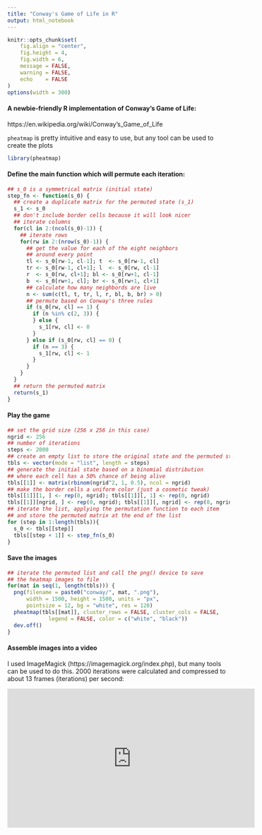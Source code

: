 ```yaml
---
title: "Conway's Game of Life in R"
output: html_notebook
---
```


```r
knitr::opts_chunk$set(
	fig.align = "center",
	fig.height = 4,
	fig.width = 6,
	message = FALSE,
	warning = FALSE,
	echo    = FALSE
)
options(width = 300)
```

#### A newbie-friendly R implementation of Conway's Game of Life:  
https://en.wikipedia.org/wiki/Conway's_Game_of_Life    
  
  
`pheatmap` is pretty intuitive and easy to use, but any tool can be used to create the plots

```r
library(pheatmap)
```

#### Define the main function which will permute each iteration:  

```r
## s_0 is a symmetrical matrix (initial state)
step_fn <- function(s_0) {
  ## create a duplicate matrix for the permuted state (s_1)
  s_1 <- s_0
  ## don't include border cells because it will look nicer
  ## iterate columns
  for(cl in 2:(ncol(s_0)-1)) {
    ## iterate rows
    for(rw in 2:(nrow(s_0)-1)) {
      ## get the value for each of the eight neighbors
      ## around every point
      tl <- s_0[rw-1, cl-1]; t  <- s_0[rw-1, cl] 
      tr <- s_0[rw-1, cl+1]; l  <- s_0[rw, cl-1] 
      r  <- s_0[rw, cl+1]; bl <- s_0[rw+1, cl-1]
      b  <- s_0[rw+1, cl]; br <- s_0[rw+1, cl+1]
      ## calculate how many neighbords are live
      n <- sum(c(tl, t, tr, l, r, bl, b, br) > 0)
      ## permute based on Conway's three rules
      if (s_0[rw, cl] == 1) {
        if (n %in% c(2, 3)) {
        } else {
          s_1[rw, cl] <- 0
        }
      } else if (s_0[rw, cl] == 0) {
        if (n == 3) {
          s_1[rw, cl] <- 1
        }
      }
    }
  }
  ## return the permuted matrix
  return(s_1)
}

```

#### Play the game

```r
## set the grid size (256 x 256 in this case)
ngrid <- 256
## number of iterations
steps <- 2000
## create an empty list to store the original state and the permuted states
tbls <- vector(mode = "list", length = steps)
## generate the initial state based on a binomial distribution
## where each cell has a 50% chance of being alive
tbls[[1]] <- matrix(rbinom(ngrid^2, 1, 0.5), ncol = ngrid)
## make the border cells a uniform color (just a cosmetic tweak)
tbls[[1]][1, ] <- rep(0, ngrid); tbls[[1]][, 1] <- rep(0, ngrid)
tbls[[1]][ngrid, ] <- rep(0, ngrid); tbls[[1]][, ngrid] <- rep(0, ngrid)
## iterate the list, applying the permutation function to each item
## and store the permuted matrix at the end of the list
for (step in 1:length(tbls)){ 
  s_0 <- tbls[[step]]
  tbls[[step + 1]] <- step_fn(s_0)
}
```

#### Save the images

```r
## iterate the permuted list and call the png() device to save
## the heatmap images to file
for(mat in seq(1, length(tbls))) {
  png(filename = paste0("conway/", mat, ".png"),
      width = 1500, height = 1500, units = "px", 
      pointsize = 12, bg = "white", res = 120)
  pheatmap(tbls[[mat]], cluster_rows = FALSE, cluster_cols = FALSE,
             legend = FALSE, color = c("white", "black"))
  dev.off()
}
```

#### Assemble images into a video  
I used ImageMagick (https://imagemagick.org/index.php), but many tools can be used to do this.  2000 iterations were calculated and compressed to about 13 frames (iterations) per second: 

<iframe width="560" height="315" src="https://www.youtube.com/embed/xKoEEkFOTRA" frameborder="0" allow="accelerometer; autoplay; clipboard-write; encrypted-media; gyroscope; picture-in-picture" allowfullscreen></iframe>

